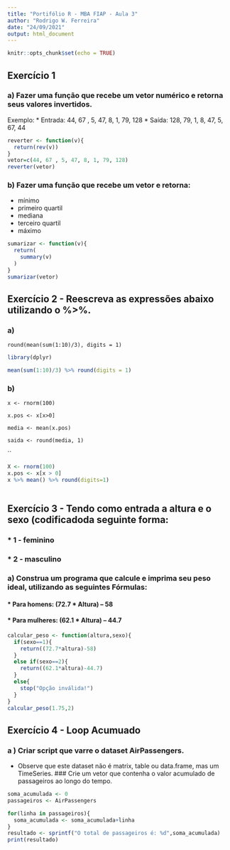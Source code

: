 ```yaml
---
title: "Portifólio R - MBA FIAP - Aula 3"
author: "Rodrigo W. Ferreira"
date: "24/09/2021"
output: html_document
---
```


```r
knitr::opts_chunk$set(echo = TRUE)
```

## Exercício 1

### a) Fazer uma função que recebe um vetor numérico e retorna seus valores invertidos.
 Exemplo:
 * Entrada: 44, 67 , 5, 47, 8, 1, 79, 128
 * Saída: 128, 79, 1, 8, 47, 5, 67, 44

```r
reverter <- function(v){
  return(rev(v))
}
vetor=c(44, 67 , 5, 47, 8, 1, 79, 128)
reverter(vetor)
```


### b) Fazer uma função que recebe um vetor e retorna:
* mínimo
* primeiro quartil
* mediana
* terceiro quartil
* máximo

```r
sumarizar <- function(v){
  return(
    summary(v)
  )
}
sumarizar(vetor)
```

## Exercício 2 - Reescreva as expressões abaixo utilizando o %>%.

### a) 
``round(mean(sum(1:10)/3), digits = 1)``
```r
library(dplyr)

```

```r
mean(sum(1:10)/3) %>% round(digits = 1)

```

### b)

``x <- rnorm(100)``

``x.pos <- x[x>0]``

``media <- mean(x.pos)``

``saida <- round(media, 1)``

``
```r
X <- rnorm(100)
x.pos <- x[x > 0]
x %>% mean() %>% round(digits=1)
 
```


## Exercício 3 - Tendo como entrada a altura e o sexo (codificadoda seguinte forma: 

### * 1 - feminino 
### * 2 - masculino

### a) Construa um programa que calcule e imprima seu peso ideal, utilizando as seguintes Fórmulas: 
#### * Para homens: (72.7 * Altura) – 58 
#### * Para mulheres: (62.1 * Altura) – 44.7

```r
calcular_peso <- function(altura,sexo){
  if(sexo==1){
    return((72.7*altura)-58)
  }
  else if(sexo==2){
    return((62.1*altura)-44.7)
  }
  else{
    stop("Opção inválida!")
  }
}
calcular_peso(1.75,2)

```

## Exercício 4 - Loop Acumuado

### a ) Criar script que varre o dataset AirPassengers. 
 * Observe que este dataset não é matrix, table ou data.frame, mas um TimeSeries.
### Crie um vetor que contenha o valor acumulado de passageiros ao longo do tempo. 

```r
soma_acumulada <- 0
passageiros <- AirPassengers

for(linha in passageiros){
  soma_acumulada <- soma_acumulada+linha
}
resultado <- sprintf("O total de passageiros é: %d",soma_acumulada)
print(resultado)
```



